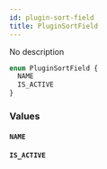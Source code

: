 ```yaml
---
id: plugin-sort-field
title: PluginSortField
---
```



No description

```graphql
enum PluginSortField {
  NAME
  IS_ACTIVE
}
```


### Values

#### `NAME` 




#### `IS_ACTIVE` 






